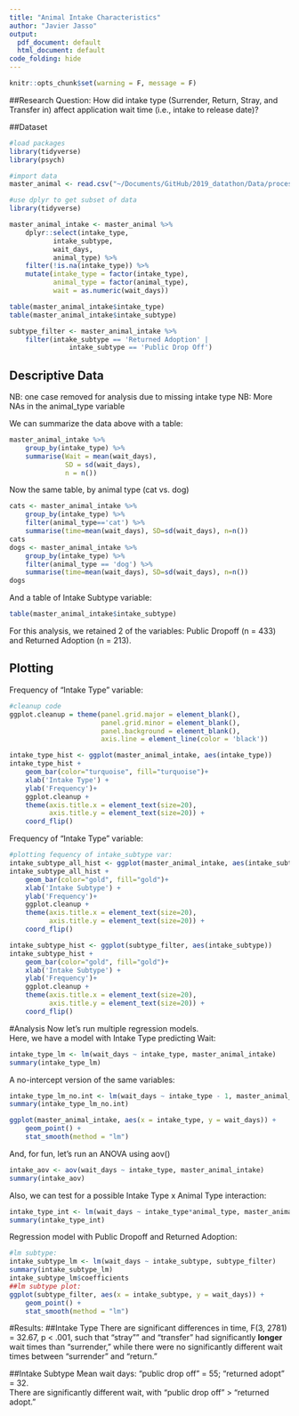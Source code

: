 ```yaml
---
title: "Animal Intake Characteristics"
author: "Javier Jasso"
output:
  pdf_document: default
  html_document: default
code_folding: hide
---
```


```r
knitr::opts_chunk$set(warning = F, message = F)
```

##Research Question:
How did intake type (Surrender, Return, Stray, and Transfer in) affect application wait time (i.e., intake to release date)?

##Dataset 
```r
#load packages
library(tidyverse)
library(psych)

#import data
master_animal <- read.csv("~/Documents/GitHub/2019_datathon/Data/processed_data/master_animal.csv")

```

```r
#use dplyr to get subset of data
library(tidyverse)

master_animal_intake <- master_animal %>% 
    dplyr::select(intake_type,
           intake_subtype,
           wait_days, 
           animal_type) %>% 
    filter(!is.na(intake_type)) %>% 
    mutate(intake_type = factor(intake_type), 
           animal_type = factor(animal_type), 
           wait = as.numeric(wait_days))

table(master_animal_intake$intake_type)
table(master_animal_intake$intake_subtype)
```

```r
subtype_filter <- master_animal_intake %>% 
    filter(intake_subtype == 'Returned Adoption' |
               intake_subtype == 'Public Drop Off')
```

## Descriptive Data
NB: one case removed for analysis due to missing intake type
NB: More NAs in the animal_type variable

We can summarize the data above with a table:
```r
master_animal_intake %>%
    group_by(intake_type) %>% 
    summarise(Wait = mean(wait_days),
              SD = sd(wait_days),
              n = n())
```
Now the same table, by animal type (cat vs. dog)
```r
cats <- master_animal_intake %>%
    group_by(intake_type) %>% 
    filter(animal_type=='cat') %>% 
    summarise(time=mean(wait_days), SD=sd(wait_days), n=n())
cats
dogs <- master_animal_intake %>%
    group_by(intake_type) %>% 
    filter(animal_type == 'dog') %>% 
    summarise(time=mean(wait_days), SD=sd(wait_days), n=n())
dogs
```

And a table of Intake Subtype variable:  
```r
table(master_animal_intake$intake_subtype)

```
For this analysis, we retained 2 of the variables: Public Dropoff (n = 433) and Returned Adoption (n = 213).

##  Plotting
Frequency of "Intake Type" variable:
```r
#cleanup code
ggplot.cleanup = theme(panel.grid.major = element_blank(),
                       panel.grid.minor = element_blank(),
                       panel.background = element_blank(),
                       axis.line = element_line(color = 'black'))

intake_type_hist <- ggplot(master_animal_intake, aes(intake_type))
intake_type_hist +
    geom_bar(color="turquoise", fill="turquoise")+
    xlab('Intake Type') +
    ylab('Frequency')+
    ggplot.cleanup +
    theme(axis.title.x = element_text(size=20),
          axis.title.y = element_text(size=20)) +
    coord_flip()

```

Frequency of "Intake Type" variable:
```r
#plotting fequency of intake_subtype var:
intake_subtype_all_hist <- ggplot(master_animal_intake, aes(intake_subtype))
intake_subtype_all_hist +
    geom_bar(color="gold", fill="gold")+
    xlab('Intake Subtype') +
    ylab('Frequency')+
    ggplot.cleanup +
    theme(axis.title.x = element_text(size=20),
          axis.title.y = element_text(size=20)) +
    coord_flip()
```


```r

intake_subtype_hist <- ggplot(subtype_filter, aes(intake_subtype))
intake_subtype_hist +
    geom_bar(color="gold", fill="gold")+
    xlab('Intake Subtype') +
    ylab('Frequency')+
    ggplot.cleanup +
    theme(axis.title.x = element_text(size=20),
          axis.title.y = element_text(size=20)) +
    coord_flip()

```

#Analysis
Now let's run multiple regression models.  
Here, we have a model with Intake Type predicting Wait:
```r
intake_type_lm <- lm(wait_days ~ intake_type, master_animal_intake)
summary(intake_type_lm)
```

A no-intercept version of the same variables:
```r
intake_type_lm_no.int <- lm(wait_days ~ intake_type - 1, master_animal_intake)
summary(intake_type_lm_no.int)

ggplot(master_animal_intake, aes(x = intake_type, y = wait_days)) +
    geom_point() +
    stat_smooth(method = "lm")
```

And, for fun, let's run an ANOVA using aov()
```r
intake_aov <- aov(wait_days ~ intake_type, master_animal_intake) 
summary(intake_aov)
```

Also, we can test for a possible Intake Type x Animal Type interaction:
```r
intake_type_int <- lm(wait_days ~ intake_type*animal_type, master_animal_intake)
summary(intake_type_int)
```

Regression model with Public Dropoff and Returned Adoption:
```r
#lm subtype:
intake_subtype_lm <- lm(wait_days ~ intake_subtype, subtype_filter)
summary(intake_subtype_lm)
intake_subtype_lm$coefficients
##lm subtype plot:
ggplot(subtype_filter, aes(x = intake_subtype, y = wait_days)) +
    geom_point() +
    stat_smooth(method = "lm")
```

#Results: 
##Intake Type
There are significant differences in time, F(3, 2781) = 32.67, p < .001, such that "stray"" and "transfer" had significantly **longer** wait times than "surrender," while there were no significantly different wait times between "surrender" and "return."  

##Intake Subtype
Mean wait days: “public drop off” = 55; “returned adopt” = 32.  
There are significantly different wait, with “public drop off” > “returned adopt.”


